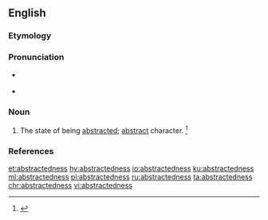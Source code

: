 ==English==

===Etymology===
{{suffix|abstracted|ness|lang=en}}

===Pronunciation===
* {{a|RP}} {{IPA|/əbˈstɹæk.tɪd.nəs/|lang=en}}
* {{a|US}} {{IPA|/æbˈstɹæk.tɪd.nəs/|/əbˈstɹæk.tɪd.nəs/|lang=en}}

===Noun===
{{en-noun|-}}

# The state of being [[abstracted]]; [[abstract]] character. {{defdate|First attested in the mid 17<sup>th</sup> century.}}<ref name=SOED>{{R:SOED5|page=10}}</ref>

===References===
<references/>

[[et:abstractedness]]
[[hy:abstractedness]]
[[io:abstractedness]]
[[ku:abstractedness]]
[[ml:abstractedness]]
[[pl:abstractedness]]
[[ru:abstractedness]]
[[ta:abstractedness]]
[[chr:abstractedness]]
[[vi:abstractedness]]